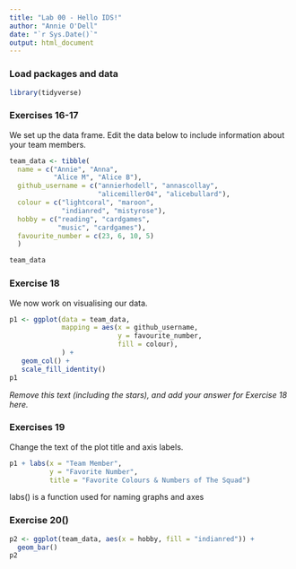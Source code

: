 ```yaml
---
title: "Lab 00 - Hello IDS!"
author: "Annie O'Dell"
date: "`r Sys.Date()`"
output: html_document
---
```


### Load packages and data

```r
library(tidyverse) 
```

### Exercises 16-17

We set up the data frame. Edit the data below to include information about your team members.

```r
team_data <- tibble(
  name = c("Annie", "Anna", 
           "Alice M", "Alice B"),
  github_username = c("annierhodell", "annascollay", 
                      "alicemiller04", "alicebullard"), 
  colour = c("lightcoral", "maroon", 
             "indianred", "mistyrose"),
  hobby = c("reading", "cardgames",
            "music", "cardgames"),
  favourite_number = c(23, 6, 10, 5)
  )

team_data
```

### Exercise 18

We now work on visualising our data. 

```r
p1 <- ggplot(data = team_data, 
             mapping = aes(x = github_username, 
                           y = favourite_number,
                           fill = colour), 
             ) +
   geom_col() +
   scale_fill_identity()
p1
```


*Remove this text (including the stars), and add your answer for Exercise 18 here.*

### Exercises 19

Change the text of the plot title and axis labels.

```r
p1 + labs(x = "Team Member", 
          y = "Favorite Number",
          title = "Favorite Colours & Numbers of The Squad")
```

labs() is a function used for naming graphs and axes

### Exercise 20()

```r
p2 <- ggplot(team_data, aes(x = hobby, fill = "indianred")) +
  geom_bar()
p2
```

